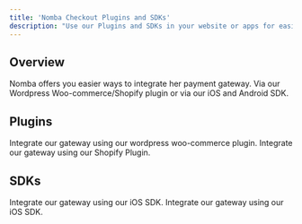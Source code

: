 ```yaml
---
title: 'Nomba Checkout Plugins and SDKs'
description: "Use our Plugins and SDKs in your website or apps for easier integration"
---
```


## Overview
Nomba offers you easier ways to integrate her payment gateway. Via our Wordpress Woo-commerce/Shopify plugin or via our iOS and Android SDK.

## Plugins
<CardGroup cols={2}>
  <Card
    title="Wordpress woo-commerce Plugin"
    icon="wordpress"
    href="https://wordpress.org/plugins/wc-nomba-gateway/"
  >
    Integrate our gateway using our wordpress woo-commerce plugin.
  </Card>
  <Card
    title="Shopify Plugin"
    icon="shopify"
    href="https://apps.shopify.com/nomba-gateway"
  >
    Integrate our gateway using our Shopify Plugin.
  </Card>
</CardGroup>

## SDKs
<CardGroup cols={2}>
  <Card
    title="iOS SDK"
    icon="app-store-ios"
    href="https://github.com/kudi-inc/nomba-ios-sdk"
  >
    Integrate our gateway using our iOS SDK.
  </Card>
  <Card
    title="Android SDK"
    icon="android"
    href="/products/checkout/charge-tokenized-cards"
  >
    Integrate our gateway using our iOS SDK.
  </Card>
</CardGroup>
